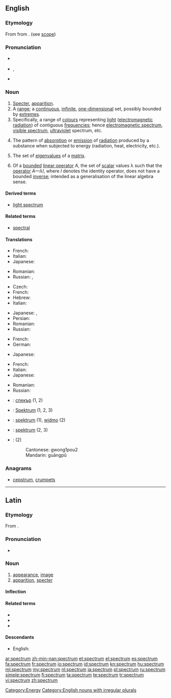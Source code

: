 ==English==
{{wikipedia}}

===Etymology===
From {{etyl|la}} {{term|spectrum||appearance, image, apparition|lang=la}} from {{term|specio|speciō|look at, view|lang=la}}. (see [[scope]])

===Pronunciation===
* {{a|Canada|UK}} {{IPA|/ˈspektrəm/}}
* {{a|unknown}} {{IPA|/ˈspɛktrəm/}}, {{SAMPA|/"spEktr@m/}}
* {{rhymes|ɛktrəm}}

===Noun===
{{en-noun|spectr|a|pl2=spectrums}}

# [[specter|Specter]], [[apparition]]. {{defdate|from early 17th c.}}
# A [[range]]; a [[continuous]], [[infinite]], [[one-dimensional]] set, possibly bounded by [[extremes]].
# Specifically, a range of [[colour]]s representing [[light]] ([[electromagnetic radiation]]) of contiguous [[frequency|frequencies]]; hence [[electromagnetic spectrum]], [[visible spectrum]], [[ultraviolet]] spectrum, etc. {{defdate|from later 17th c.}}
# {{chemistry}} The pattern of [[absorption]] or [[emission]] of [[radiation]] produced by a substance when subjected to energy (radiation, heat, electricity, etc.).
# {{mathematics|linear algebra}} The set of [[eigenvalue]]s of a [[matrix]].
# {{mathematics|functional analysis}} Of a [[bounded]] [[linear operator]] ''A'', the set of [[scalar]] values λ such that the [[operator]] ''A—λI'', where ''I'' denotes the identity operator, does not have a bounded [[inverse]]; intended as a generalisation of the linear algebra sense.

====Derived terms====
* [[light spectrum]]

====Related terms====
* [[spectral]]

====Translations====
{{trans-top|range}}
* French: {{t+|fr|spectre|m}}
* Italian: {{t+|it|spettro}}
* Japanese: {{t-|ja|スペクトル|tr=supekutoru}}
{{trans-mid}}
* Romanian: {{t-|ro|spectru|n}}
* Russian: {{t+|ru|спектр|m|tr=sp'ektr}}, {{t|ru|диапазон|m|tr=diapazón}}
{{trans-bottom}}

{{trans-top|range of colors}}
* Czech: {{t-|cs|spektrum|n}}
* French: {{t+|fr|spectre|m}}
* Hebrew: {{t+|he|ספקטרום|tr=spéktrum}}
* Italian: {{t+|it|spettro}}
{{trans-mid}}
* Japanese: {{t-|ja|スペクトル|tr=supekutoru}}, {{t|ja|分光特性|tr=bunkō tokusē}}
* Persian: {{t-|fa|طیف}}
* Romanian: {{t-|ro|spectru|n}}
* Russian: {{t+|ru|спектр|m|tr=sp'ektr}}
{{trans-bottom}}

{{trans-top|chemistry: a pattern of absorption or emission of radiation}}
* French: {{t+|fr|spectre|m}}
* German: {{t|de|Spektrum|n}}
{{trans-mid}}
* Japanese: {{t-|ja|スペクトル|tr=supekutoru}}
{{trans-bottom}}

{{trans-top|linear algebra: set of scalar values}}
* French: {{t+|fr|spectre|m}}
* Italian: {{t+|it|spettro}}
* Japanese: {{t-|ja|スペクトル|tr=supekutoru}}
{{trans-mid}}
* Romanian: {{t-|ro|spectru|n}}
* Russian: {{t+|ru|спектр|sp'ektr|m}}
{{trans-bottom}}

{{checktrans-top}}
* {{ttbc|Bulgarian}}: [[спекър]] {{m}} (1, 2)
* {{ttbc|German}}: [[Spektrum]] {{n}} (1, 2, 3)
{{trans-mid}}
* {{ttbc|Polish}}: [[spektrum]] {{n}} (1), [[widmo]] {{n}} (2)
* {{ttbc|Swedish}}: [[spektrum]] {{n}} (2, 3)
* {{ttbc|Chinese}}: {{zh-ts|光譜|光谱}} (2)
*: Cantonese: gwong1pou2
*: Mandarin: guāngpǔ
{{trans-bottom}}

===Anagrams===
* [[cepstrum#English|cepstrum]], [[crumpets#English|crumpets]]

[[Category:Energy]]
[[Category:English nouns with irregular plurals]]

----

==Latin==

===Etymology===
From {{term|specio|speciō|look at, behold|lang=la}}.

===Pronunciation===
* {{a|Classical}} {{IPA|/ˈspek.trum/|lang=la}}

===Noun===
{{la-noun|spectrum|spectri|spectrī|n|second}}

# [[appearance]], [[image]]
# [[apparition]], [[specter]]

====Inflection====
{{la-decl-2nd-N|spectr}}

====Related terms====
* {{l|la|specio|speciō}}
* {{l|la|spectio|spectiō}}
* {{l|la|specto|spectō}}

====Descendants====
* English: {{l|en|spectrum}}

[[ar:spectrum]]
[[zh-min-nan:spectrum]]
[[et:spectrum]]
[[el:spectrum]]
[[es:spectrum]]
[[fa:spectrum]]
[[fr:spectrum]]
[[io:spectrum]]
[[id:spectrum]]
[[kn:spectrum]]
[[hu:spectrum]]
[[ml:spectrum]]
[[my:spectrum]]
[[nl:spectrum]]
[[ja:spectrum]]
[[pl:spectrum]]
[[ru:spectrum]]
[[simple:spectrum]]
[[fi:spectrum]]
[[ta:spectrum]]
[[te:spectrum]]
[[tr:spectrum]]
[[vi:spectrum]]
[[zh:spectrum]]